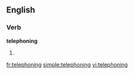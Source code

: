 
==English==

===Verb===
'''telephoning'''

# {{present participle of|[[telephone]]}}

[[fr:telephoning]]
[[simple:telephoning]]
[[vi:telephoning]]